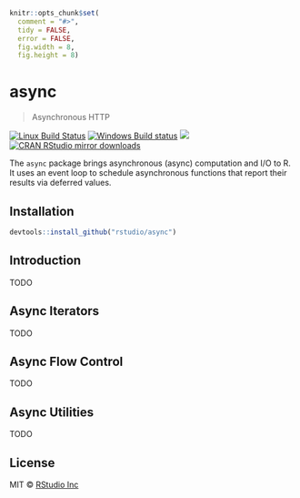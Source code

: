 
```r
knitr::opts_chunk$set(
  comment = "#>",
  tidy = FALSE,
  error = FALSE,
  fig.width = 8,
  fig.height = 8)
```

# async

> Asynchronous HTTP

[![Linux Build Status](https://travis-ci.org/rstudio/async.svg?branch=master)](https://travis-ci.org/rstudio/async)
[![Windows Build status](https://ci.appveyor.com/api/projects/status/github/rstudio/async?svg=true)](https://ci.appveyor.com/project/gaborcsardi/async)
[![](http://www.r-pkg.org/badges/version/async)](http://www.r-pkg.org/pkg/async)
[![CRAN RStudio mirror downloads](http://cranlogs.r-pkg.org/badges/async)](http://www.r-pkg.org/pkg/async)

The `async` package brings asynchronous (async) computation and I/O to R.
It uses an event loop to schedule asynchronous functions that
report their results via deferred values.

## Installation

```r
devtools::install_github("rstudio/async")
```

## Introduction

TODO

## Async Iterators

TODO

## Async Flow Control

TODO

## Async Utilities

TODO

## License

MIT © [RStudio Inc](https://rstudio.com)

